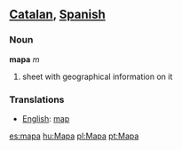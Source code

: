 ==[[Catalan]], [[Spanish]]==
===Noun===
'''mapa''' ''m''

#sheet with geographical information on it

===Translations===
*[[English]]: [[map]]

[[es:mapa]]
[[hu:Mapa]]
[[pl:Mapa]]
[[pt:Mapa]]
